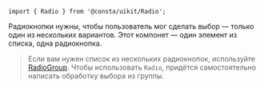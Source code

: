 
```tsx
import { Radio } from '@consta/uikit/Radio';
```

Радиокнопки нужны, чтобы пользователь мог сделать выбор — только один из нескольких
вариантов. Этот компонет — один элемент из списка, одна радиокнопка.

> Если вам нужен список из нескольких радиокнопок, используйте [RadioGroup](?path=/docs/components-radiogroup--playground). Чтобы использовать `Radio`, придётся самостоятельно написать обработку выбора из группы.

<RadioExampleView />
